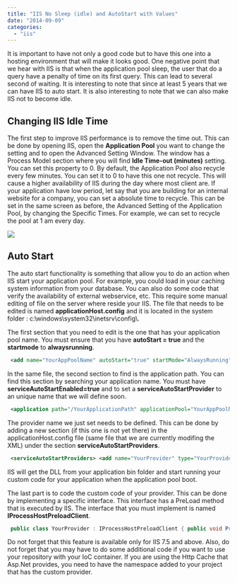 ```yaml
---
title: "IIS No Sleep (idle) and AutoStart with Values"
date: "2014-09-09"
categories: 
  - "iis"
---
```


It is important to have not only a good code but to have this one into a hosting environment that will make it looks good. One negative point that we hear with IIS is that when the application pool sleep, the user that do a query have a penalty of time on its first query. This can lead to several second of waiting. It is interesting to note that since at least 5 years that we can have IIS to auto start. It is also interesting to note that we can also make IIS not to become idle.

## Changing IIS Idle Time

The first step to improve IIS performance is to remove the time out. This can be done by opening IIS, open the **Application Pool** you want to change the setting and to open the Advanced Setting Window. The window has a Process Model section where you will find **Idle Time-out (minutes)** setting. You can set this property to 0. By default, the Application Pool also recycle every few minutes. You can set it to 0 to have this one not recycle. This will cause a higher availability of IIS during the day where most client are. If your application have low period, let say that you are building for an internal website for a company, you can set a absolute time to recycle. This can be set in the same screen as before, the Advanced Setting of the Application Pool, by changing the Specific Times. For example, we can set to recycle the pool at 1 am every day.

![](images/AdvancedSettingApplicationPoolIISNoSleep-387x400.png)

## Auto Start

The auto start functionality is something that allow you to do an action when IIS start your application pool. For example, you could load in your caching system information from your database. You can also do some code that verify the availability of external webservice, etc. This require some manual editing of file on the server where reside your IIS. The file that needs to be edited is named **applicationHost.config** and it is located in the system folder : c:\\windows\\system32\\inetsrv\\config\\.

The first section that you need to edit is the one that has your application pool name. You must ensure that you have **autoStart = true** and the **startmode** to **alwaysrunning**. 

```xml
 <add name="YourAppPoolName" autoStart="true" startMode="AlwaysRunning" managedRuntimeVersion="v4.0"> <processModel identityType="SpecificUser" userName="DefaultAppUserName" idleTimeout="00:00:00" /> </add> 
```


In the same file, the second section to find is the application path. You can find this section by searching your application name. You must have **serviceAutoStartEnabled=true** and to set a **serviceAutoStartProvider** to an unique name that we will define soon. 

```xml
 <application path="/YourApplicationPath" applicationPool="YourAppPoolName" serviceAutoStartEnabled="true" serviceAutoStartProvider="YourProvider" > <virtualDirectory path="/" physicalPath="C:\\inetpub\\wwwroot\\YourApplicationPath" /> </application> 
```


The provider name we just set needs to be defined. This can be done by adding a new section (if this one is not yet there) in the applicationHost.config file (same file that we are currently modifing the XML) under the section **serviceAutoStartProviders**. 

```xml
 <serviceAutoStartProviders> <add name="YourProvider" type="YourProvider, Full.NameSpace.To.YourProvider, version=1.0.0.0, Culture=neutral" /> </serviceAutoStartProviders> 
```


IIS will get the DLL from your application bin folder and start running your custom code for your application when the application pool boot.

The last part is to code the custom code of your provider. This can be done by implementing a specific interface. This interface has a PreLoad method that is executed by IIS. The interface that you must implement is named **IProcessHostPreloadClient**.


```csharp
 public class YourProvider : IProcessHostPreloadClient { public void Preload(string[] parameters) { } } 
```

Do not forget that this feature is available only for IIS 7.5 and above. Also, do not forget that you may have to do some additional code if you want to use your repository with your IoC container. If you are using the Http Cache that Asp.Net provides, you need to have the namespace added to your project that has the custom provider.
